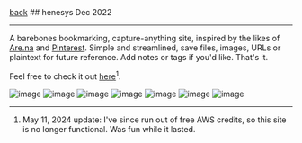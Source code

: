 <div className="heading">
<a className="back" href="/">back</a>
  ## henesys
  <span>Dec 2022</span>
</div>

---

A barebones bookmarking, capture-anything site, inspired by the likes of [Are.na](https://are.na) and [Pinterest](https://pinterest.com). Simple and streamlined, save files, images, URLs or plaintext for future reference. Add notes or tags if you'd like. That's it.

Feel free to check it out [here](https://henesys.online)<sup>1</sup>.

![image](https://yihui-work.s3.us-east-2.amazonaws.com/henesys_main.webp)
![image](https://yihui-work.s3.us-east-2.amazonaws.com/henesys_grid.webp)
![image](https://yihui-work.s3.us-east-2.amazonaws.com/henesys_icon.webp)
![image](https://yihui-work.s3.us-east-2.amazonaws.com/henesys_tags.webp)
![image](https://yihui-work.s3.us-east-2.amazonaws.com/henesys_mobile_spread.webp)
![image](https://yihui-work.s3.us-east-2.amazonaws.com/henesys_logos.webp)
![image](https://yihui-work.s3.us-east-2.amazonaws.com/henesys_og.webp)

---

1. May 11, 2024 update: I've since run out of free AWS credits, so this site is no longer functional. Was fun while it lasted.

